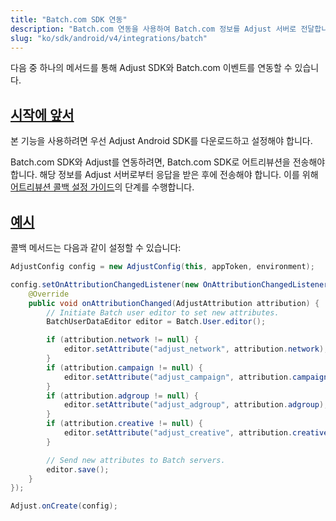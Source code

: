 ```yaml
---
title: "Batch.com SDK 연동"
description: "Batch.com 연동을 사용하여 Batch.com 정보를 Adjust 서버로 전달합니다."
slug: "ko/sdk/android/v4/integrations/batch"
---
```


다음 중 하나의 메서드를 통해 Adjust SDK와 Batch.com 이벤트를 연동할 수 있습니다.

## [시작에 앞서](before-you-begin)

본 기능을 사용하려면 우선 Adjust Android SDK를 다운로드하고 설정해야 합니다.

Batch.com SDK와 Adjust를 연동하려면, Batch.com SDK로 어트리뷰션을 전송해야 합니다. 해당 정보를 Adjust 서버로부터 응답을 받은 후에 전송해야 합니다. 이를 위해 [어트리뷰션 콜백 설정 가이드](/en/sdk/android/features/callbacks)의 단계를 수행합니다.

## [예시](example)

콜백 메서드는 다음과 같이 설정할 수 있습니다:

<Tabs>
<Tab title="Java">

```java
AdjustConfig config = new AdjustConfig(this, appToken, environment);

config.setOnAttributionChangedListener(new OnAttributionChangedListener() {
    @Override
    public void onAttributionChanged(AdjustAttribution attribution) {
        // Initiate Batch user editor to set new attributes.
        BatchUserDataEditor editor = Batch.User.editor();

        if (attribution.network != null) {
            editor.setAttribute("adjust_network", attribution.network);
        }
        if (attribution.campaign != null) {
            editor.setAttribute("adjust_campaign", attribution.campaign);
        }
        if (attribution.adgroup != null) {
            editor.setAttribute("adjust_adgroup", attribution.adgroup);
        }
        if (attribution.creative != null) {
            editor.setAttribute("adjust_creative", attribution.creative);
        }

        // Send new attributes to Batch servers.
        editor.save();
    }
});

Adjust.onCreate(config);
```

</Tab>
</Tabs>
